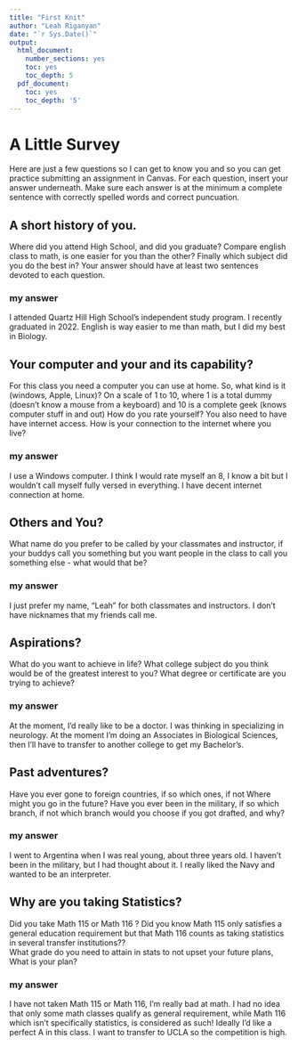 ```yaml
---
title: "First Knit"
author: "Leah Riganyan"
date: "`r Sys.Date()`"
output:
  html_document:
    number_sections: yes
    toc: yes
    toc_depth: 5
  pdf_document:
    toc: yes
    toc_depth: '5'
---
```


# A Little Survey

Here are just a few questions so I can get to know you and so you can get practice submitting an assignment in Canvas.  For each question, insert your answer underneath. Make sure each answer is at the minimum a complete sentence with correctly spelled words and correct puncuation. 

## A short history of you.  
Where did you attend High School, and did you graduate? Compare english class to math, is one easier for you than the other? Finally which subject did you do the best in? Your answer should have at least two sentences devoted to each question.  
  
### my answer     
 I attended Quartz Hill High School's independent study program. I recently graduated in 2022. English is way easier to me than math, but I did my best in Biology. 

     


## Your computer and your and its capability?  
 For this class  you need a computer you can use at home.  So, what kind is it (windows, Apple, Linux)?  On a scale of 1 to 10, where 1 is a total dummy (doesn't know a mouse from a keyboard) and 10 is a complete geek (knows computer stuff in and out) How do you rate yourself?  You also need to have have internet access. How is your connection to the internet where you live?

### my answer   
 I use a Windows computer. I think I would rate myself an 8, I know a bit but I wouldn't call myself fully versed in everything. I have decent internet connection at home.
   

## Others and You?   
What name do you prefer to be called by your classmates and instructor, if your buddys call you something but you want people in the class to call you something else - what would that be? 

### my answer     
  I just prefer my name, "Leah" for both classmates and instructors. I don't have nicknames that my friends call me. 
   
 




## Aspirations?   
What do you want to achieve in life?  What college subject do you think would be of the greatest interest to you? What degree or certificate are you trying to achieve?

### my answer     
  At the moment, I'd really like to be a doctor. I was thinking in specializing in neurology. At the moment I'm doing an Associates in Biological Sciences, then I'll have to transfer to another college to get my Bachelor's. 
   
 




## Past adventures?  
Have you ever gone to foreign countries, if so which ones, if not Where might you go in the future?  Have you ever been in the military, if so which branch, if not which branch would you choose if you got drafted, and why?

### my answer     
  I went to Argentina when I was real young, about three years old. I haven't been in the military, but I had thought about it. I really liked the Navy and wanted to be an interpreter. 
   
  




## Why are you taking Statistics?  
Did you take Math 115 or Math 116 ?  Did you know Math 115 only satisfies a general education requirement but that Math 116 counts as taking statistics in several transfer institutions??  
What grade do you need to attain in stats to not upset your future plans, What is your plan?  
 

### my answer     
  I have not taken Math 115 or Math 116, I'm really bad at math. I had no idea that only some math classes qualify as general requirement, while Math 116 which isn't specifically statistics, is considered as such! Ideally I'd like a perfect A in this class. I want to transfer to UCLA so the competition is high.
   
 






  




